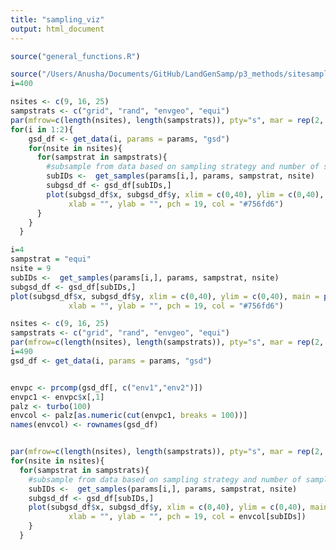 ```yaml
---
title: "sampling_viz"
output: html_document
---
```

```r
source("general_functions.R")

source("/Users/Anusha/Documents/GitHub/LandGenSamp/p3_methods/sitesampling/sitesampling_functions.R")
i=400

nsites <- c(9, 16, 25)
sampstrats <- c("grid", "rand", "envgeo", "equi")
par(mfrow=c(length(nsites), length(sampstrats)), pty="s", mar = rep(2, 4))
for(i in 1:2){
    gsd_df <- get_data(i, params = params, "gsd")
    for(nsite in nsites){
      for(sampstrat in sampstrats){
        #subsample from data based on sampling strategy and number of samples
        subIDs <-  get_samples(params[i,], params, sampstrat, nsite)
        subgsd_df <- gsd_df[subIDs,]
        plot(subgsd_df$x, subgsd_df$y, xlim = c(0,40), ylim = c(0,40), main = paste0(nsite," / ", sampstrat),
             xlab = "", ylab = "", pch = 19, col = "#756fd6")
      }
    }
  }

```

```r
i=4
sampstrat = "equi"
nsite = 9
subIDs <-  get_samples(params[i,], params, sampstrat, nsite)
subgsd_df <- gsd_df[subIDs,]
plot(subgsd_df$x, subgsd_df$y, xlim = c(0,40), ylim = c(0,40), main = paste0(nsamp," / ", sampstrat),
             xlab = "", ylab = "", pch = 19, col = "#756fd6")
```

```r
nsites <- c(9, 16, 25)
sampstrats <- c("grid", "rand", "envgeo", "equi")
par(mfrow=c(length(nsites), length(sampstrats)), pty="s", mar = rep(2, 4))
i=490
gsd_df <- get_data(i, params = params, "gsd")


envpc <- prcomp(gsd_df[, c("env1","env2")])
envpc1 <- envpc$x[,1]
palz <- turbo(100)
envcol <- palz[as.numeric(cut(envpc1, breaks = 100))]
names(envcol) <- rownames(gsd_df)


par(mfrow=c(length(nsites), length(sampstrats)), pty="s", mar = rep(2, 4))
for(nsite in nsites){
  for(sampstrat in sampstrats){
    #subsample from data based on sampling strategy and number of samples
    subIDs <-  get_samples(params[i,], params, sampstrat, nsite)
    subgsd_df <- gsd_df[subIDs,]
    plot(subgsd_df$x, subgsd_df$y, xlim = c(0,40), ylim = c(0,40), main = paste0(nsite," / ", sampstrat),
             xlab = "", ylab = "", pch = 19, col = envcol[subIDs])
    }
  }

```

